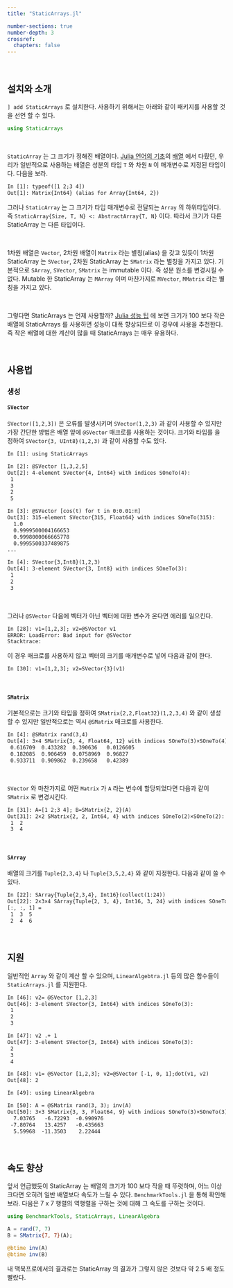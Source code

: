 ```yaml
---
title: "StaticArrays.jl"

number-sections: true
number-depth: 3
crossref:
  chapters: false
---
```



</br>

## 설치와 소개

`] add StaticArrays` 로 설치한다. 사용하기 위해서는 아래와 같이 패키지를 사용할 것을 선언 할 수 있다.

```julia
using StaticArrays
```

</br>

`StaticArray` 는 그 크기가 정해진 배열이다. [Julia 언어의 기초](../introduction_to_julia/00_part1.qmd)의 [배열](../introduction_to_julia/06_arrays.qmd) 에서 다뤘던, 우리가 일반적으로 사용하는 배열은 성분의 타입 `T` 와 차원 `N` 이 매개변수로 지정된 타입이다. 다음을 보라.

```txt
In [1]: typeof([1 2;3 4])
Out[1]: Matrix{Int64} (alias for Array{Int64, 2})
```

그러나 `StaticArray` 는 그 크기가 타입 매개변수로 전달되는 `Array` 의 하위타입이다. 즉 `StaticArray{Size, T, N} <: AbstractArray{T, N}` 이다. 따라서 크기가 다른 StaticArray 는 다른 타입이다.

</br>

1차원 배열은 `Vector`, 2차원 배열이 `Matrix` 라는 별칭(alias) 을 갖고 있듯이 1차원 StaticArray 는 `SVector`, 2차원 StaticArray 는 `SMatrix` 라는 별칭을 가지고 있다. 기본적으로 `SArray`, `SVector`, `SMatrix` 는 immutable 이다. 즉 성분 원소를 변경시킬 수 없다. Mutable 한 StaticArray 는 `MArray` 이며 마찬가지로 `MVector`, `MMatrix` 라는 별칭을 가지고 있다.

</br>

그렇다면 StaticArrays 는 언제 사용할까? [Julia 성능 팁](https://docs.julialang.org/en/v1/manual/performance-tips/#Consider-StaticArrays.jl-for-small-fixed-size-vector/matrix-operations) 에 보면 크기가 100 보다 작은 배열에 StaticArrays 를 사용하면 성능이 대폭 향상되므로 이 경우에 사용을 추천한다. 즉 작은 배열에 대한 계산이 많을 때 StaticArrays 는 매우 유용하다.

</br>

## 사용법

### 생성

#### `SVector`

`SVector([1,2,3])` 은 오류를 발생시키며 `SVector(1,2,3)` 과 같이 사용할 수 있지만 가장 간단한 방법은 배열 앞에 `@SVector` 매크로를 사용하는 것이다. 크기와 타입를 을 정하여 `SVector{3, UInt8}(1,2,3)` 과 같이 사용할 수도 있다.

```txt
In [1]: using StaticArrays

In [2]: @SVector [1,3,2,5]
Out[2]: 4-element SVector{4, Int64} with indices SOneTo(4):
 1
 3
 2
 5

In [3]: @SVector [cos(t) for t in 0:0.01:π]
Out[3]: 315-element SVector{315, Float64} with indices SOneTo(315):
  1.0
  0.9999500004166653
  0.9998000066665778
  0.9995500337489875
...  

In [4]: SVector{3,Int8}(1,2,3)
Out[4]: 3-element SVector{3, Int8} with indices SOneTo(3):
 1
 2
 3
```

</br>

그러나 `@SVector` 다음에 벡터가 아닌 벡터에 대한 변수가 온다면 에러를 일으킨다. 

```txt
In [28]: v1=[1,2,3]; v2=@SVector v1
ERROR: LoadError: Bad input for @SVector
Stacktrace:
```

이 경우 매크로를 사용하지 않고 벡터의 크기를 매개변수로 넣어 다음과 같이 한다.

```txt
In [30]: v1=[1,2,3]; v2=SVector{3}(v1)
```

</br>

#### `SMatrix`

기본적으로는 크기와 타입을 정하여 `SMatrix{2,2,Float32}(1,2,3,4)` 와 같이 생성할 수 있지만 일반적으로는 역시 `@SMatrix` 매크로를 사용한다.

```txt
In [4]: @SMatrix rand(3,4)
Out[4]: 3×4 SMatrix{3, 4, Float64, 12} with indices SOneTo(3)×SOneTo(4):
 0.616709  0.433282  0.390636   0.0126605
 0.182085  0.906459  0.0758969  0.96827
 0.933711  0.909862  0.239658   0.42389
 ```

</br>

`SVector` 와 마찬가지로 어떤 `Matrix` 가 `A` 라는 변수에 할당되었다면 다음과 같이 `SMatrix` 로 변경시킨다.

```txt
In [31]: A=[1 2;3 4]; B=SMatrix{2, 2}(A)
Out[31]: 2×2 SMatrix{2, 2, Int64, 4} with indices SOneTo(2)×SOneTo(2):
 1  2
 3  4
```


</br>

#### `SArray`

배열의 크기를 `Tuple{2,3,4}` 나 `Tuple{3,5,2,4}` 와 같이 지정한다. 다음과 같이 쓸 수 있다.

```txt
In [22]: SArray{Tuple{2,3,4}, Int16}(collect(1:24))
Out[22]: 2×3×4 SArray{Tuple{2, 3, 4}, Int16, 3, 24} with indices SOneTo(2)×SOneTo(3)×SOneTo(4):
[:, :, 1] =
 1  3  5
 2  4  6
```

</br>

## 지원

일반적인 `Array` 와 같이 계산 할 수 있으며, `LinearAlgebtra.jl` 등의 많은 함수들이 `StaticArrays.jl` 를 지원한다.

```txt
In [46]: v2= @SVector [1,2,3]
Out[46]: 3-element SVector{3, Int64} with indices SOneTo(3):
 1
 2
 3

In [47]: v2 .+ 1
Out[47]: 3-element SVector{3, Int64} with indices SOneTo(3):
 2
 3
 4

In [48]: v1= @SVector [1,2,3]; v2=@SVector [-1, 0, 1];dot(v1, v2)
Out[48]: 2

In [49]: using LinearAlgebra

In [50]: A = @SMatrix rand(3, 3); inv(A)
Out[50]: 3×3 SMatrix{3, 3, Float64, 9} with indices SOneTo(3)×SOneTo(3):
  7.03765   -6.72293  -0.990976
 -7.80764   13.4257   -0.435663
  5.59968  -11.3503    2.22444
```

</br>

## 속도 향상

앞서 언급했듯이 StaticArray 는 배열의 크기가 100 보다 작을 때 뚜렷하며, 어느 이상 크다면 오히려 일반 배열보다 속도가 느릴 수 있다. `BenchmarkTools.jl` 을 통해 확인해보라. 다음은 7 x 7 행렬의 역행렬을 구하는 것에 대해 그 속도를 구하는 것이다.

```julia
using BenchmarkTools, StaticArrays, LinearAlgebra

A = rand(7, 7)
B = SMatrix{7, 7}(A);

@btime inv(A)
@btime inv(B)
```

내 맥북프로에서의 결과로는 StaticArray 의 결과가 그렇지 않은 것보다 약 2.5 배 정도 빨랐다.


